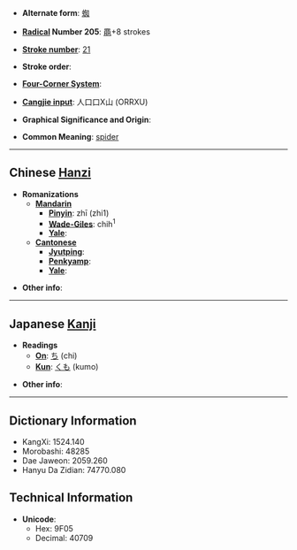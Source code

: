 * '''Alternate form''': [[蜘]]

* '''[[Wiktionary:Chinese radical index| Radical]] Number 205''': [[Wiktionary:Chinese radical index 黽|黽]]+8 strokes

* '''[[Wiktionary:Chinese total strokes index|Stroke number]]''': [[Wiktionary:Chinese total strokes index 21|21]]

* '''Stroke order''': 

* '''[[Wiktionary:Chinese four corner index|Four-Corner System]]''': 

* '''[[Wiktionary:Chinese Cangjie index|Cangjie input]]''': 人口口X山 (ORRXU)

* '''Graphical Significance and Origin''': 

* '''Common Meaning''': [[spider]]

----

== Chinese [[Hanzi]] ==

* '''Romanizations'''
** '''[[Mandarin]]'''
*** '''[[Pinyin]]''': zhī (zhi1)
*** '''[[Wade-Giles]]''': chih<sup>1</sup>
*** '''[[Yale]]''': 
** '''[[Cantonese]]'''
*** '''[[Jyutping]]''':
*** '''[[Penkyamp]]''': 
*** '''[[Yale]]''': 

* '''Other info''': 

----

== Japanese [[Kanji]] ==

* '''Readings'''
** '''[[On]]''': [[ち]] (chi)
** '''[[Kun]]''': [[くも]] (kumo)

* '''Other info''':  

----

== Dictionary Information ==

* KangXi: 1524.140
* Morobashi: 48285
* Dae Jaweon: 2059.260
* Hanyu Da Zidian: 74770.080

== Technical Information ==

* '''Unicode''':
** Hex: 9F05
** Decimal: 40709